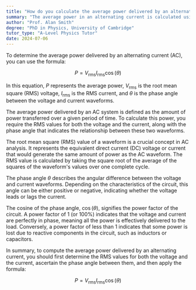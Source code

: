 ```yaml
---
title: "How do you calculate the average power delivered by an alternating current?"
summary: "The average power in an alternating current is calculated using the formula P = VrmsIrmscos(θ), where Vrms is the root mean square voltage, Irms is the root mean square current, and θ is the phase angle."
author: "Prof. Alan Smith"
degree: "PhD in Physics, University of Cambridge"
tutor_type: "A-Level Physics Tutor"
date: 2024-07-06
---
```


To determine the average power delivered by an alternating current (AC), you can use the formula:

$$
P = V_{\text{rms}} I_{\text{rms}} \cos(\theta)
$$

In this equation, $P$ represents the average power, $V_{\text{rms}}$ is the root mean square (RMS) voltage, $I_{\text{rms}}$ is the RMS current, and $\theta$ is the phase angle between the voltage and current waveforms.

The average power delivered by an AC system is defined as the amount of power transferred over a given period of time. To calculate this power, you require the RMS values for both the voltage and the current, along with the phase angle that indicates the relationship between these two waveforms.

The root mean square (RMS) value of a waveform is a crucial concept in AC analysis. It represents the equivalent direct current (DC) voltage or current that would generate the same amount of power as the AC waveform. The RMS value is calculated by taking the square root of the average of the squares of the waveform's values over one complete cycle.

The phase angle $\theta$ describes the angular difference between the voltage and current waveforms. Depending on the characteristics of the circuit, this angle can be either positive or negative, indicating whether the voltage leads or lags the current.

The cosine of the phase angle, $\cos(\theta)$, signifies the power factor of the circuit. A power factor of $1$ (or $100\%$) indicates that the voltage and current are perfectly in phase, meaning all the power is effectively delivered to the load. Conversely, a power factor of less than $1$ indicates that some power is lost due to reactive components in the circuit, such as inductors or capacitors.

In summary, to compute the average power delivered by an alternating current, you should first determine the RMS values for both the voltage and the current, ascertain the phase angle between them, and then apply the formula:

$$
P = V_{\text{rms}} I_{\text{rms}} \cos(\theta)
$$
    